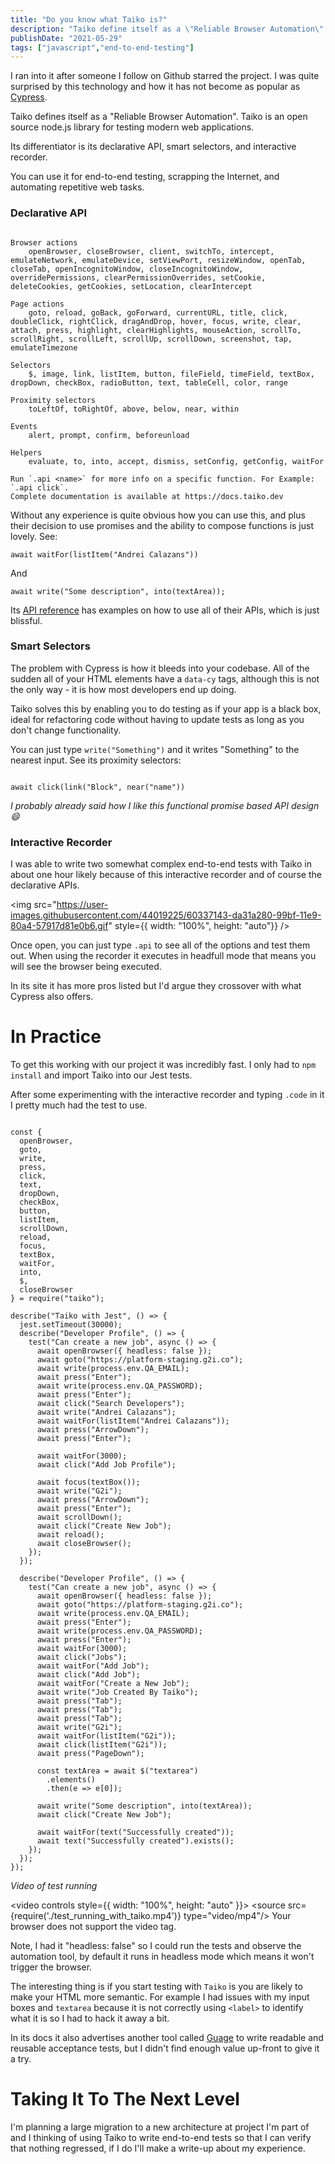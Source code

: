 ```yaml
---
title: "Do you know what Taiko is?"
description: "Taiko define itself as a \"Reliable Browser Automation\". This post goes over in detail what Taiko is plus shows you the result of integrating it into a project."
publishDate: "2021-05-29"
tags: ["javascript","end-to-end-testing"]
---
```


I ran into it after someone I follow on Github starred the project. I was quite surprised by this technology and how it has not become as popular as [Cypress](https://www.cypress.io/features).


Taiko defines itself as a "Reliable Browser Automation".  Taiko is an open source node.js library for testing modern web applications.


Its differentiator is its declarative API, smart selectors, and interactive recorder.

You can use it for end-to-end testing, scrapping the Internet, and automating repetitive web tasks.

### Declarative API

```

Browser actions
    openBrowser, closeBrowser, client, switchTo, intercept, emulateNetwork, emulateDevice, setViewPort, resizeWindow, openTab, closeTab, openIncognitoWindow, closeIncognitoWindow, overridePermissions, clearPermissionOverrides, setCookie, deleteCookies, getCookies, setLocation, clearIntercept

Page actions
    goto, reload, goBack, goForward, currentURL, title, click, doubleClick, rightClick, dragAndDrop, hover, focus, write, clear, attach, press, highlight, clearHighlights, mouseAction, scrollTo, scrollRight, scrollLeft, scrollUp, scrollDown, screenshot, tap, emulateTimezone

Selectors
    $, image, link, listItem, button, fileField, timeField, textBox, dropDown, checkBox, radioButton, text, tableCell, color, range

Proximity selectors
    toLeftOf, toRightOf, above, below, near, within

Events
    alert, prompt, confirm, beforeunload

Helpers
    evaluate, to, into, accept, dismiss, setConfig, getConfig, waitFor

Run `.api <name>` for more info on a specific function. For Example: `.api click`.
Complete documentation is available at https://docs.taiko.dev

```

Without any experience is quite obvious how you can use this, and plus their decision to use promises and the ability to compose functions is just lovely. See:

`await waitFor(listItem("Andrei Calazans"))`

And

`await write("Some description", into(textArea));`


Its [API reference](https://docs.taiko.dev/api/reference/) has examples on how to use all of their APIs, which is just blissful.


### Smart Selectors

The problem with Cypress is how it bleeds into your codebase. All of the sudden all of your HTML elements have a `data-cy` tags, although this is not the only way - it is how most developers end up doing.


Taiko solves this by enabling you to do testing as if your app is a black box, ideal for refactoring code without having to update tests as long as you don't change functionality.

You can just type `write("Something")` and it writes "Something" to the nearest input. See its proximity selectors:

```

await click(link("Block", near("name"))

```

_I probably already said how I like this functional promise based API design 😄_


### Interactive Recorder


I was able to write two somewhat complex end-to-end tests with Taiko in about one hour likely because of this interactive recorder and of course the declarative APIs.

<img src="https://user-images.githubusercontent.com/44019225/60337143-da31a280-99bf-11e9-80a4-57917d81e0b6.gif" style={{ width: "100%", height: "auto"}} />

Once open, you can just type `.api` to see all of the options and test them out. When using the recorder it executes in headfull mode that means you will see the browser being executed.



In its site it has more pros listed but I'd argue they crossover with what Cypress also offers.

# In Practice

To get this working with our project it was incredibly fast. I only had to `npm install` and import Taiko into our Jest tests.

After some experimenting with the interactive recorder and typing `.code` in it I pretty much had the test to use.


```

const {
  openBrowser,
  goto,
  write,
  press,
  click,
  text,
  dropDown,
  checkBox,
  button,
  listItem,
  scrollDown,
  reload,
  focus,
  textBox,
  waitFor,
  into,
  $,
  closeBrowser
} = require("taiko");

describe("Taiko with Jest", () => {
  jest.setTimeout(30000);
  describe("Developer Profile", () => {
    test("Can create a new job", async () => {
      await openBrowser({ headless: false });
      await goto("https://platform-staging.g2i.co");
      await write(process.env.QA_EMAIL);
      await press("Enter");
      await write(process.env.QA_PASSWORD);
      await press("Enter");
      await click("Search Developers");
      await write("Andrei Calazans");
      await waitFor(listItem("Andrei Calazans"));
      await press("ArrowDown");
      await press("Enter");

      await waitFor(3000);
      await click("Add Job Profile");

      await focus(textBox());
      await write("G2i");
      await press("ArrowDown");
      await press("Enter");
      await scrollDown();
      await click("Create New Job");
      await reload();
      await closeBrowser();
    });
  });

  describe("Developer Profile", () => {
    test("Can create a new job", async () => {
      await openBrowser({ headless: false });
      await goto("https://platform-staging.g2i.co");
      await write(process.env.QA_EMAIL);
      await press("Enter");
      await write(process.env.QA_PASSWORD);
      await press("Enter");
      await waitFor(3000);
      await click("Jobs");
      await waitFor("Add Job");
      await click("Add Job");
      await waitFor("Create a New Job");
      await write("Job Created By Taiko");
      await press("Tab");
      await press("Tab");
      await press("Tab");
      await write("G2i");
      await waitFor(listItem("G2i"));
      await click(listItem("G2i"));
      await press("PageDown");

      const textArea = await $("textarea")
        .elements()
        .then(e => e[0]);

      await write("Some description", into(textArea));
      await click("Create New Job");

      await waitFor(text("Successfully created"));
      await text("Successfully created").exists();
    });
  });
});

```


_Video of test running_

<video controls style={{ width: "100%", height: "auto" }}>
  <source src={require('./test_running_with_taiko.mp4')} type="video/mp4"/>
  Your browser does not support the video tag.
</video>




Note, I had it "headless: false" so I could run the tests and observe the automation tool, by default it runs in headless mode which means it won't trigger the browser.

The interesting thing is if you start testing with `Taiko` is you are likely to make your HTML more semantic. For example I had issues with my input boxes and `textarea` because it is not correctly using `<label>` to identify what it is so I had to hack it away a bit.

In its docs it also advertises another tool called [Guage](https://gauge.org) to write readable and reusable acceptance tests, but I didn't find enough value up-front to give it a try.

# Taking It To The Next Level

I'm planning a large migration to a new architecture at project I'm part of and I thinking of using Taiko to write end-to-end tests so that I can verify that nothing regressed, if I do I'll make a write-up about my experience.


